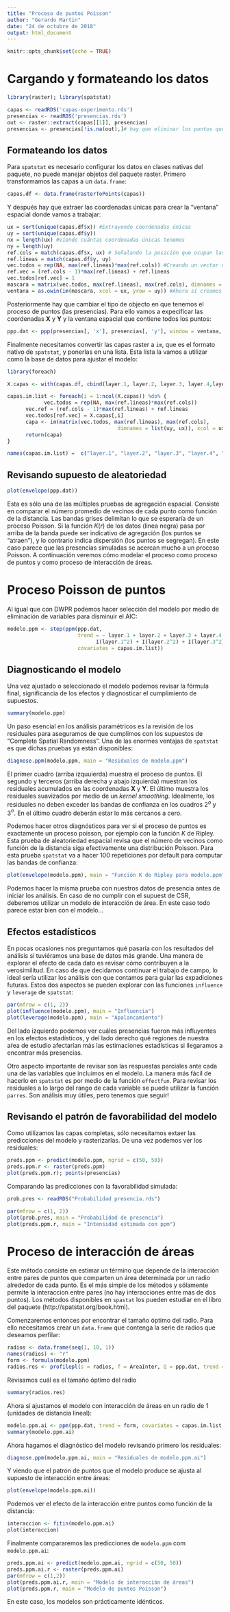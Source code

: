 ```yaml
---
title: "Proceso de puntos Poisson"
author: "Gerardo Martin"
date: "24 de octubre de 2018"
output: html_document
---
```


```r
knitr::opts_chunk$set(echo = TRUE)
```

# Cargando y formateando los datos

```r
library(raster); library(spatstat)

capas <- readRDS('capas-experimento.rds')
presencias <- readRDS('presencias.rds')
out <- raster::extract(capas[[1]], presencias)
presencias <- presencias[!is.na(out),]# hay que eliminar los puntos que quedan fuera del cuadrante, si no R se muere
```

## Formateando los datos

Para `spatstat` es necesario configurar los datos en clases nativas del paquete, no puede manejar objetos del paquete raster. Primero transformamos las capas a un `data.frame`:

```r
capas.df <- data.frame(rasterToPoints(capas))
```

Y después hay que extraer las coordenadas únicas para crear la "ventana" espacial donde vamos a trabajar:

```r
ux = sort(unique(capas.df$x)) #Extrayendo coordenadas únicas
uy = sort(unique(capas.df$y))
nx = length(ux) #Viendo cuántas coordenadas únicas tenemos
ny = length(uy)
ref.cols = match(capas.df$x, ux) # Señalando la posición que ocupan las coordenadas de nuestros datos
ref.lineas = match(capas.df$y, uy)
vec.todos = rep(NA, max(ref.lineas)*max(ref.cols)) #Creando un vector vacío con la longitud de píxeles que tienen las capas
ref.vec = (ref.cols - 1)*max(ref.lineas) + ref.lineas
vec.todos[ref.vec] = 1
mascara = matrix(vec.todos, max(ref.lineas), max(ref.cols), dimnames = list(uy, ux))
ventana = as.owin(im(mascara, xcol = ux, yrow = uy)) #Ahora sí creamos la ventana
```

Posteriormente hay que cambiar el tipo de objecto en que tenemos el proceso de puntos (las presencias). Para ello vamos a expecificar las coordenadas **X** y **Y** y la ventana espacial que contiene todos los puntos:

```r
ppp.dat <- ppp(presencias[, 'x'], presencias[, 'y'], window = ventana, check = F)
```

Finalmente necesitamos convertir las capas raster a `im`, que es el formato nativo de `spatstat`, y ponerlas en una lista. Esta lista la vamos a utilizar como la base de datos para ajustar el modelo:

```r
library(foreach)

X.capas <- with(capas.df, cbind(layer.1, layer.2, layer.3, layer.4,layer.5))

capas.im.list <- foreach(i = 1:ncol(X.capas)) %do% {
            vec.todos = rep(NA, max(ref.lineas)*max(ref.cols))
      vec.ref = (ref.cols - 1)*max(ref.lineas) + ref.lineas
      vec.todos[ref.vec] = X.capas[,i]
      capa <- im(matrix(vec.todos, max(ref.lineas), max(ref.cols),
                                    dimnames = list(uy, ux)), xcol = ux, yrow = uy)
      return(capa)
}

names(capas.im.list) =  c("layer.1", "layer.2", "layer.3", "layer.4", "layer.5") #Hay que ponerle nombre a las imégenes en la lista
```

## Revisando supuesto de aleatoriedad

```r
plot(envelope(ppp.dat))
```

Esta es sólo una de las múltiples pruebas de agregación espacial. Consiste en comparar el número promedio de vecinos de cada punto como función de la distancia. Las bandas grises delimitan lo que se esperaría de un proceso Poisson. Si la función $K(r)$ de los datos (lìnea negra) pasa por arriba de la banda puede ser indicativo de agregación (los puntos se "atraen"), y lo contrario indica dispersión (los puntos se segregan). En este caso parece que las presencias simuladas se acercan mucho a un proceso Poisson. A continuación veremos cómo modelar el proceso como proceso de puntos y como proceso de interacción de áreas.


# Proceso Poisson de puntos

Al igual que con DWPR podemos hacer selección del modelo por medio de eliminación de variables para disminuir el AIC:

```r
modelo.ppm <- step(ppm(ppp.dat, 
                       trend = ~ layer.1 + layer.2 + layer.3 + layer.4 + layer.5 +
                             I(layer.1^2) + I(layer.2^2) + I(layer.3^2) + I(layer.4^2) + I(layer.5^2), 
                       covariates = capas.im.list))
```

## Diagnosticando el modelo

Una vez ajustado o seleccionado el modelo podemos revisar la fórmula final, significancia de los efectos y diagnosticar el cumplimiento de supuestos.

```r
summary(modelo.ppm)
```

Un paso esencial en los análisis paramétricos es la revisión de los residuales para aseguramos de que cumplimos con los supuestos de "Complete Spatial Randomness". Una de las enormes ventajas de `spatstat` es que dichas pruebas ya están disponibles: 

```r
diagnose.ppm(modelo.ppm, main = "Residuales de modelo.ppm")
```

El primer cuadro (arriba izquuierda) muestra el proceso de puntos. El segundo y terceros (arriba derecha y abajo izquierda) muestran los residuales acumulados en las coordenadas **X** y **Y**. El último muestra los residuales suavizados por medio de un *kernel smoothing*. Idealmente, los residuales no deben exceder las bandas de confianza en los cuadros 2$^o$ y 3$^o$. En el último cuadro deberán estar lo más cercanos a cero.

Podemos hacer otros diagnósticos para ver si el proceso de puntos es exactamente un proceso poisson, por ejemplo con la función *K* de Ripley. Esta prueba de aleatoriedad espacial revisa que el número de vecinos como función de la distancia siga efectivamente una distribución Poisson. Para esta prueba `spatstat` va a hacer 100 repeticiones por default para computar las bandas de confianza:

```r
plot(envelope(modelo.ppm), main = "Función K de Ripley para modelo.ppm")
```

Podemos hacer la misma prueba con nuestros datos de presencia antes de iniciar los análisis. En caso de no cumplir con el supuest de CSR, deberemos utilizar un modelo de interacción de área. En este caso todo parece estar bien con el modelo...

## Efectos estadísticos

En pocas ocasiones nos preguntamos qué pasaría con los resultados del análisis si tuviéramos una base de datos más grande. Una manera de explorar el efecto de cada dato es revisar cómo contribuyen a la verosimilitud. En caso de que decidamos continuar el trabajo de campo, lo ideal sería utilizar los análisis con que contamos para guiar las expadiciones futuras. Estos dos aspectos se pueden explorar con las funciones `influence` y `leverage` de `spatstat`:


```r
par(mfrow = c(1, 2))
plot(influence(modelo.ppm), main = "Influencia")
plot(leverage(modelo.ppm), main = "Apalancamiento")
```


Del lado izquierdo podemos ver cuáles presencias fueron más influyentes en los efectos estadísticos, y del lado derecho qué regiones de nuestra aŕea de estudio afectarían más las estimaciones estadísticas si llegaramos a encontrar más presencias.

Otro aspecto importante de revisar son las respuestas parciales ante cada una de las variables que incluimos en el modelo. La manera más fácil de hacerlo en `spatstat` es por medio de la función `effectfun`. Para revisar los residuales a lo largo del rango de cada variable se puede utilizar la función `parres`. Son análisis muy útiles, pero tenemos que seguir!

## Revisando el patrón de favorabilidad del modelo

Como utilizamos las capas completas, sólo necesitamos extaer las predicciones del modelo y rasterizarlas. De una vez podemos ver los residuales:

```r
preds.ppm <- predict(modelo.ppm, ngrid = c(50, 50))
preds.ppm.r <- raster(preds.ppm)
plot(preds.ppm.r); points(presencias)
```

Comparando las predicciones con la favorabilidad simulada:

```r
prob.pres <- readRDS("Probabilidad presencia.rds")

par(mfrow = c(1, 2))
plot(prob.pres, main = "Probabilidad de presencia")
plot(preds.ppm.r, main = "Intensidad estimada con ppm")
```

# Proceso de interacción de áreas

Este método consiste en estimar un término que depende de la interacción entre pares de puntos que comparten un área determinada por un radio alrededor de cada punto. Es el más simple de los métodos y sólamente permite la interaccion entre pares (no hay interacciones entre más de dos puntos). Los métodos disponibles en `spastat` los pueden estudiar en el libro del paquete (http://spatstat.org/book.html).

Comenzaremos entonces por encontrar el tamaño óptimo del radio. Para ello necesitamos crear un `data.frame` que contenga la serie de radios que deseamos perfilar:

```r
radios <- data.frame(seq(1, 10, 1))
names(radios) <- "r"
form <- formula(modelo.ppm)
radios.res <- profilepl(s = radios, f = AreaInter, Q = ppp.dat, trend = form, covariates = capas.im.list)
```

Revisamos cuál es el tamaño óptimo del radio

```r
summary(radios.res)
```

Ahora sí ajustamos el modelo con interacción de áreas en un radio de 1 (unidades de distancia lineal):

```r
modelo.ppm.ai <- ppm(ppp.dat, trend = form, covariates = capas.im.list, interaction = AreaInter(1))
summary(modelo.ppm.ai)
```

Ahora hagamos el diagnóstico del modelo revisando primero los residuales:

```r
diagnose.ppm(modelo.ppm.ai, main = "Residuales de modelo.ppm.ai")
```

Y viendo que el patrón de puntos que el modelo produce se ajusta al supuesto de interacción entre áreas:

```r
plot(envelope(modelo.ppm.ai))
```

Podemos ver el efecto de la interacción entre puntos como función de la distancia:

```r
interaccion <- fitin(modelo.ppm.ai)
plot(interaccion)
```

Finalmente compararemos las predicciones de `modelo.ppm` com `modelo.ppm.ai`:

```r
preds.ppm.ai <- predict(modelo.ppm.ai, ngrid = c(50, 50))
preds.ppm.ai.r <- raster(preds.ppm.ai)
par(mfrow = c(1,2))
plot(preds.ppm.ai.r, main = "Modelo de interacción de áreas")
plot(preds.ppm.r, main = "Modelo de puntos Poisson")
```

En este caso, los modelos son prácticamente idénticos.
